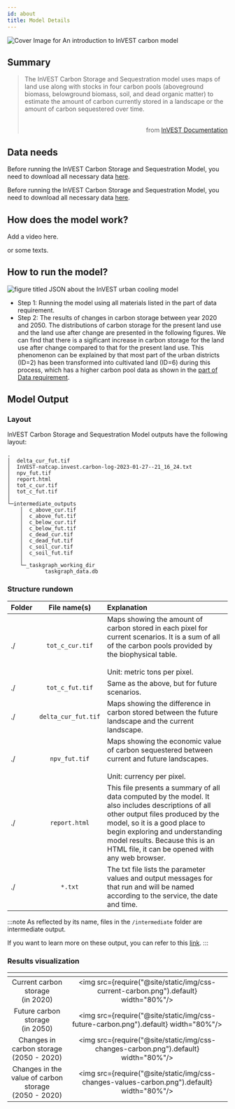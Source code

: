 ```yaml
---
id: about
title: Model Details
---
```


![Cover Image for `An introduction to InVEST carbon model`](../../static/img/banner-image-invest-carbon.png)

## Summary

> The InVEST Carbon Storage and Sequestration model uses maps of land use along with stocks in four carbon pools (aboveground biomass, belowground biomass, soil, and dead organic matter) to estimate the amount of carbon currently stored in a landscape or the amount of carbon sequestered over time. <br /> <br /> <p align="right">from [InVEST Documentation](https://invest-userguide.readthedocs.io/en/latest/carbonstorage.html)</p>

## Data needs

Before running the InVEST Carbon Storage and Sequestration Model, you need to download all necessary data [here](./data).

Before running the InVEST Carbon Storage and Sequestration Model, you need to download all necessary data [here](./Coastal-Vulnerability/data).

## How does the model work?
Add a video here.

or some texts.

## How to run the model?

![figure titled `JSON about the InVEST urban cooling model`](../../static/img/CSS-JSON.png)  

- Step 1: Running the model using all materials listed in the part of data requirement.  
- Step 2: The results of changes in carbon storage between year 2020 and 2050. The distributions of carbon storage for the present land use and the land use after change are presented in the following figures. We can find that there is a sigificant increase in carbon storage for the land use after change compared to that for the present land use. This phenomenon can be explained by that most part of the urban districts (ID=2) has been transformed into cultivated land (ID=6) during this process, which has a higher carbon pool data as shown in the [part of Data requirement](https://xiaoganghe.github.io/InVEST-Cities-in-Nature/docs/Carbon-Storage-and-Sequestration/about). 

## Model Output

### Layout
InVEST Carbon Storage and Sequestration Model outputs have the following layout:

```
.
│  delta_cur_fut.tif
│  InVEST-natcap.invest.carbon-log-2023-01-27--21_16_24.txt
│  npv_fut.tif
│  report.html
│  tot_c_cur.tif
│  tot_c_fut.tif
│
└─intermediate_outputs
    │  c_above_cur.tif
    │  c_above_fut.tif
    │  c_below_cur.tif
    │  c_below_fut.tif
    │  c_dead_cur.tif
    │  c_dead_fut.tif
    │  c_soil_cur.tif
    │  c_soil_fut.tif
    │
    └─_taskgraph_working_dir
            taskgraph_data.db
```  

### Structure rundown
| Folder                                        | File name(s)                                | Explanation                               |
| :-------------------------------------------- | :------------------------------------------:| :---------------------------------------- |
| ./                                            | `tot_c_cur.tif`                             | Maps showing the amount of carbon stored in each pixel for current scenarios. It is a sum of all of the carbon pools provided by the biophysical table. <br /> <br /> Unit: metric tons per pixel. |
| ./                                            | `tot_c_fut.tif`                             | Same as the above, but for future scenarios. |
| ./                                            | `delta_cur_fut.tif`                         | Maps showing the difference in carbon stored between the future landscape and the current landscape. |                                           |
| ./                                            | `npv_fut.tif`                               | Maps showing the economic value of carbon sequestered between current and future landscapes. <br /> <br /> Unit: currency per pixel. | 
| ./                                            | `report.html`                               | This file presents a summary of all data computed by the model. It also includes descriptions of all other output files produced by the model, so it is a good place to begin exploring and understanding model results. Because this is an HTML file, it can be opened with any web browser. |
| ./                                            | `*.txt`| The txt file lists the parameter values and output messages for that run and will be named according to the service, the date and time. |

:::note
As reflected by its name, files in the `/intermediate` folder are intermediate output. 

If you want to learn more on these output, you can refer to this [link](https://storage.googleapis.com/releases.naturalcapitalproject.org/invest-userguide/latest/carbonstorage.html#data-needs).
:::

### Results visualization

| <!-- -->                                                           | <!-- -->            |            
| :----------------------------------------------------------------: | :-----------------: |
| Current carbon storage <br /> (in 2020)                            |<img src={require("@site/static/img/css-current-carbon.png").default} width="80%"/> |
| Future carbon storage <br /> (in 2050)                             |<img src={require("@site/static/img/css-future-carbon.png").default} width="80%"/> |
| Changes in carbon storage <br /> (2050 - 2020)                     |<img src={require("@site/static/img/css-changes-carbon.png").default} width="80%"/> |
| Changes in the value of carbon storage <br /> (2050 - 2020)        |<img src={require("@site/static/img/css-changes-values-carbon.png").default} width="80%"/> |

